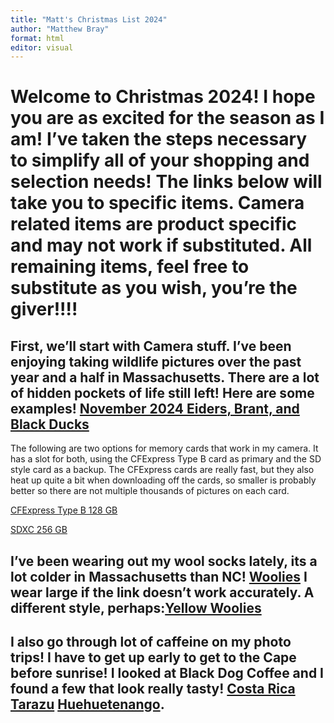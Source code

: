 ```yaml
---
title: "Matt's Christmas List 2024"
author: "Matthew Bray"
format: html
editor: visual
---
```


# Welcome to Christmas 2024! I hope you are as excited for the season as I am! I've taken the steps necessary to simplify all of your shopping and selection needs! The links below will take you to specific items. Camera related items are product specific and may not work if substituted. All remaining items, feel free to substitute as you wish, you're the giver!!!!

## First, we'll start with Camera stuff. I've been enjoying taking wildlife pictures over the past year and a half in Massachusetts. There are a lot of hidden pockets of life still left! Here are some examples! [November 2024 Eiders, Brant, and Black Ducks](https://mattbray.smugmug.com/October-Waterfowl)

The following are two options for memory cards that work in my camera. It has a slot for both, using the CFExpress Type B card as primary and the SD style card as a backup. The CFExpress cards are really fast, but they also heat up quite a bit when downloading off the cards, so smaller is probably better so there are not multiple thousands of pictures on each card.

[CFExpress Type B 128 GB](https://www.bhphotovideo.com/c/product/1551687-REG/sandisk_sdcfe_128g_ancnn_128gb_extreme_pro_cfexpress.html)

[SDXC 256 GB](https://www.bhphotovideo.com/c/product/1617742-REG/sandisk_sdsdxdk_256g_ancin_256gb_extreme_pro_uhs_ii.html)

## I've been wearing out my wool socks lately, its a lot colder in Massachusetts than NC! [Woolies](https://www.smartwool.com/en-us/wool-apparel-and-socks/everyday-socks/everyday-cozy-snowed-in-sweater-crew-socks/SW002186.html?dwvar_SW002186_size=L&dwvar_SW002186_color=A25) I wear large if the link doesn't work accurately. A different style, perhaps:[Yellow Woolies](https://www.smartwool.com/en-us/wool-apparel-and-socks/everyday-socks/everyday-cozy-digi-tick-crew-socks/SW002505.html?dwvar_SW002505_size=L&dwvar_SW002505_color=100)

## I also go through lot of caffeine on my photo trips! I have to get up early to get to the Cape before sunrise! I looked at Black Dog Coffee and I found a few that look really tasty! [Costa Rica Tarazu](https://blackdogcoffee.net/product/tarrazu-fruta-de-oro/) [Huehuetenango](https://blackdogcoffee.net/product/huehuetenango/).
